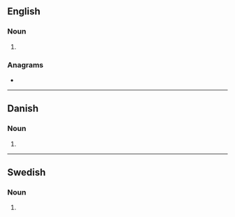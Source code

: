 {{also|Parkers|pārķers}}
==English==

===Noun===
{{head|en|noun form}}

# {{plural of|en|parker}}

===Anagrams===
* {{anagrams|en|a=aekprrs|Spraker|reparks|respark|sparker}}

----

==Danish==

===Noun===
{{head|da|noun form|g=c}}

# {{inflection of|da|park||indef|gen|p}}

----

==Swedish==

===Noun===
{{head|sv|noun form}}

# {{sv-noun-form-indef-gen-pl|park}}